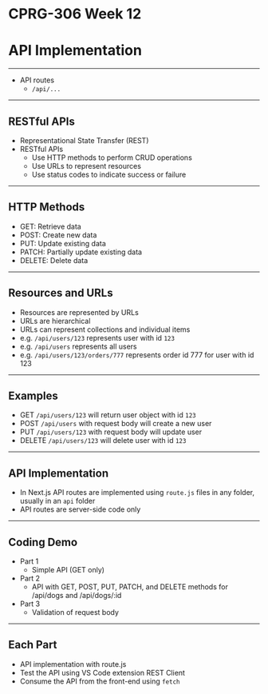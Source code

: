 # CPRG-306 Week 12

# API Implementation

---

- API routes
  - `/api/...`

---

## RESTful APIs

- Representational State Transfer (REST)
- RESTful APIs
  - Use HTTP methods to perform CRUD operations
  - Use URLs to represent resources
  - Use status codes to indicate success or failure

---

## HTTP Methods

- GET: Retrieve data
- POST: Create new data
- PUT: Update existing data
- PATCH: Partially update existing data
- DELETE: Delete data

---

## Resources and URLs

- Resources are represented by URLs
- URLs are hierarchical
- URLs can represent collections and individual items
- e.g. `/api/users/123` represents user with id `123`
- e.g. `/api/users` represents all users
- e.g. `/api/users/123/orders/777` represents order id 777 for user with id 123

---

## Examples

- GET `/api/users/123` will return user object with id `123`
- POST `/api/users` with request body will create a new user
- PUT `/api/users/123` with request body will update user
- DELETE `/api/users/123` will delete user with id `123`

---

## API Implementation

- In Next.js API routes are implemented using `route.js` files in any folder, usually in an `api` folder
- API routes are server-side code only

---

## Coding Demo

- Part 1
  - Simple API (GET only)
- Part 2
  - API with GET, POST, PUT, PATCH, and DELETE methods for /api/dogs and /api/dogs/:id
- Part 3
  - Validation of request body

---

## Each Part

- API implementation with route.js
- Test the API using VS Code extension REST Client
- Consume the API from the front-end using `fetch`
